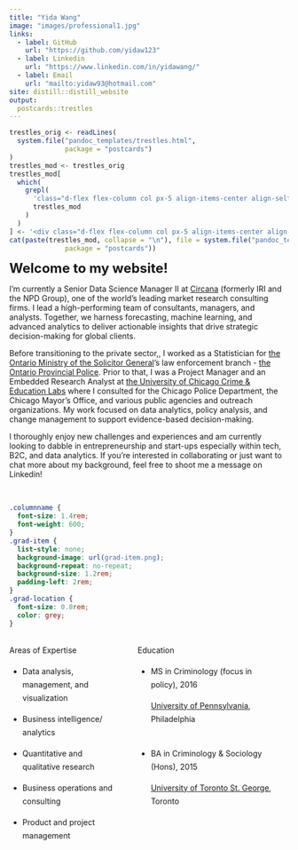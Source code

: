 ```yaml
---
title: "Yida Wang"
image: "images/professional1.jpg"
links:
  - label: GitHub
    url: "https://github.com/yidaw123"
  - label: Linkedin
    url: "https://www.linkedin.com/in/yidawang/"
  - label: Email
    url: "mailto:yidaw93@hotmail.com"
site: distill::distill_website
output: 
  postcards::trestles
---
```


```r
trestles_orig <- readLines(
  system.file("pandoc_templates/trestles.html",
              package = "postcards")
)
trestles_mod <- trestles_orig
trestles_mod[
  which(
    grepl(
      'class="d-flex flex-column col px-5 align-items-center align-self-center mh-100" style="overflow-y: scroll;"',
      trestles_mod
    )
  )
] <- '<div class="d-flex flex-column col px-5 align-items-center align-self-center mh-100" style="overflow-y: none;">'
cat(paste(trestles_mod, collapse = "\n"), file = system.file("pandoc_templates/trestles.html",
              package = "postcards"))
```

<b> <font size="+2"> Welcome to my website! </font> </b>

I'm currently a Senior Data Science Manager II at [Circana](https://www.circana.com/) (formerly IRI and the NPD Group), one of the world's leading market research consulting firms. I lead a high-performing team of consultants, managers, and analysts. Together, we harness forecasting, machine learning, and advanced analytics to deliver actionable insights that drive strategic decision-making for global clients.

Before transitioning to the private sector,, I worked as a Statistician for [the Ontario Ministry of the Solicitor General](https://www.ontario.ca/page/ministry-solicitor-general)'s law enforcement branch - [the Ontario Provincial Police](https://www.opp.ca/). Prior to that, I was a Project Manager and an Embedded Research Analyst at [the University of Chicago Crime & Education Labs](https://urbanlabs.uchicago.edu/) where I consulted for the Chicago Police Department, the Chicago Mayor's Office, and various public agencies and outreach organizations. My work focused on data analytics, policy analysis, and change management to support evidence-based decision-making. 

I thoroughly enjoy new challenges and experiences and am currently looking to dabble in entrepreneurship and start-ups especially within tech, B2C, and data analytics. If you're interested in collaborating or just want to chat more about my background, feel free to shoot me a message on Linkedin! 


<br>


```css
.columnname {
  font-size: 1.4rem; 
  font-weight: 600;
}
.grad-item {
  list-style: none; 
  background-image: url(grad-item.png); 
  background-repeat: no-repeat;  
  background-size: 1.2rem; 
  padding-left: 2rem;
}
.grad-location {
  font-size: 0.8rem;
  color: grey;
}
```


:::: {style="display: grid; grid-template-columns: 40% 50%; grid-column-gap: 30px; line-height: 1.5rem;"}

::: {}
<span class = "columnname"> Areas of Expertise </span>

* Data analysis, management, and visualization

* Business intelligence/ analytics

* Quantitative and qualitative research

* Business operations and consulting

* Product and project management


:::

::: {}
<span class = "columnname"> Education </span>

<ul>
 

<li class = "grad-item">   MS in Criminology (focus in policy), 2016 <br>
<p class = "grad-location"> [University of Pennsylvania](https://crim.sas.upenn.edu/), Philadelphia </p> </li>
<br>
<li class = "grad-item">   BA in Criminology & Sociology (Hons), 2015 <br> <p class = "grad-location"> [University of Toronto St. George](https://www.crimsl.utoronto.ca/), Toronto </p> 
</li>


</ul>

:::
::::



<br>
